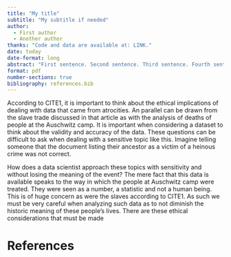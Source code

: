 ```yaml
---
title: "My title"
subtitle: "My subtitle if needed"
author: 
  - First author
  - Another author
thanks: "Code and data are available at: LINK."
date: today
date-format: long
abstract: "First sentence. Second sentence. Third sentence. Fourth sentence."
format: pdf
number-sections: true
bibliography: references.bib
---
```


According to CITE1, it is important to think about the ethical implications of dealing with data that came from atrocities. An parallel can be drawn from the slave trade discussed in that article as with the analysis of deaths of people at the Auschwitz camp. It is important when considering a dataset to think about the validity and accuracy of the data. These questions can be difficult to ask when dealing with a sensitive topic like this. Imagine telling someone that the document listing their ancestor as a victim of a heinous crime was not correct. 


How does a data scientist approach these topics with sensitivity and without losing the meaning of the event? The mere fact that this data is available speaks to the way in which the people at Auschwitz camp were treated. They were seen as a number, a statistic and not a human being. This is of huge concern as were the slaves according to CITE1. As such we must be very careful when analyzing such data as to not diminish the historic meaning of these people's lives. There are these ethical considerations that must be made 






\newpage


# References


